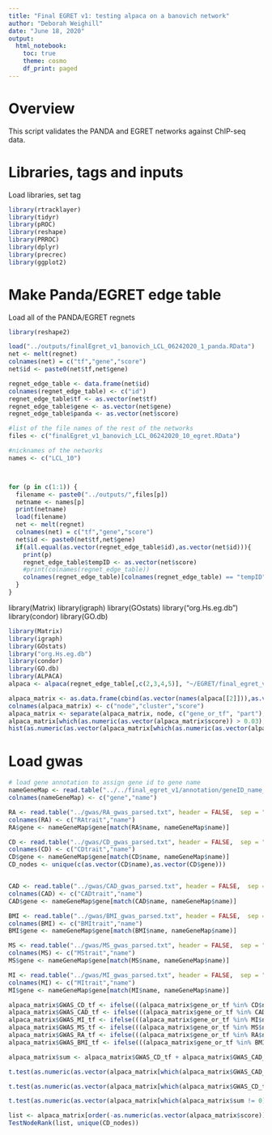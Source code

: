 ```yaml
---
title: "Final EGRET v1: testing alpaca on a banovich network"
author: "Deborah Weighill"
date: "June 18, 2020"
output:
  html_notebook:
    toc: true
    theme: cosmo
    df_print: paged
---
```



# Overview
This script validates the PANDA and EGRET networks against ChIP-seq data.


# Libraries, tags and inputs
Load libraries, set tag

```r
library(rtracklayer)
library(tidyr)
library(pROC)
library(reshape)
library(PRROC)
library(dplyr)
library(precrec)
library(ggplot2)

```

# Make Panda/EGRET edge table

Load all of the PANDA/EGRET regnets

```r
library(reshape2)

load("../outputs/finalEgret_v1_banovich_LCL_06242020_1_panda.RData")
net <- melt(regnet)
colnames(net) = c("tf","gene","score")
net$id <- paste0(net$tf,net$gene)

regnet_edge_table <- data.frame(net$id)
colnames(regnet_edge_table) <- c("id")
regnet_edge_table$tf <- as.vector(net$tf)
regnet_edge_table$gene <- as.vector(net$gene)
regnet_edge_table$panda <- as.vector(net$score)

#list of the file names of the rest of the networks
files <- c("finalEgret_v1_banovich_LCL_06242020_10_egret.RData")

#nicknames of the networks
names <- c("LCL_10")



for (p in c(1:1)) {
  filename <- paste0("../outputs/",files[p])
  netname <- names[p]
  print(netname)
  load(filename)
  net <- melt(regnet)
  colnames(net) = c("tf","gene","score")
  net$id <- paste0(net$tf,net$gene)
  if(all.equal(as.vector(regnet_edge_table$id),as.vector(net$id))){
    print(p)
    regnet_edge_table$tempID <- as.vector(net$score)
    #print(colnames(regnet_edge_table))
    colnames(regnet_edge_table)[colnames(regnet_edge_table) == "tempID"] <- netname
  }
}
```
  
library(Matrix)
library(igraph)
library(GOstats)
library("org.Hs.eg.db")
library(condor)
library(GO.db)
```r
library(Matrix)
library(igraph)
library(GOstats)
library("org.Hs.eg.db")
library(condor)
library(GO.db)
library(ALPACA)
alpaca <- alpaca(regnet_edge_table[,c(2,3,4,5)], "~/EGRET/final_egret_v1/outputs/testAlpaca.txt", verbose = T)
```

```r
alpaca_matrix <- as.data.frame(cbind(as.vector(names(alpaca[[2]])),as.vector(alpaca[[1]]),as.numeric(as.vector(alpaca[[2]]))))
colnames(alpaca_matrix) <- c("node","cluster","score")
alpaca_matrix <- separate(alpaca_matrix, node, c("gene_or_tf", "part"), "_", remove = TRUE)
alpaca_matrix[which(as.numeric(as.vector(alpaca_matrix$score)) > 0.03),]
hist(as.numeric(as.vector(alpaca_matrix[which(as.numeric(as.vector(alpaca_matrix$score)) > 0.01),"score"])))
```

# Load gwas
```r

# load gene annotation to assign gene id to gene name
nameGeneMap <- read.table("../../final_egret_v1/annotation/geneID_name_map.txt", header = FALSE)
colnames(nameGeneMap) <- c("gene","name")

RA <- read.table("../gwas/RA_gwas_parsed.txt", header = FALSE,  sep = "\t")
colnames(RA) <- c("RAtrait","name")
RA$gene <- nameGeneMap$gene[match(RA$name, nameGeneMap$name)]

CD <- read.table("../gwas/CD_gwas_parsed.txt", header = FALSE,  sep = "\t")
colnames(CD) <- c("CDtrait","name")
CD$gene <- nameGeneMap$gene[match(CD$name, nameGeneMap$name)]
CD_nodes <- unique(c(as.vector(CD$name),as.vector(CD$gene)))


CAD <- read.table("../gwas/CAD_gwas_parsed.txt", header = FALSE,  sep = "\t")
colnames(CAD) <- c("CADtrait","name")
CAD$gene <- nameGeneMap$gene[match(CAD$name, nameGeneMap$name)]

BMI <- read.table("../gwas/BMI_gwas_parsed.txt", header = FALSE,  sep = "\t")
colnames(BMI) <- c("BMItrait","name")
BMI$gene <- nameGeneMap$gene[match(BMI$name, nameGeneMap$name)]

MS <- read.table("../gwas/MS_gwas_parsed.txt", header = FALSE,  sep = "\t")
colnames(MS) <- c("MStrait","name")
MS$gene <- nameGeneMap$gene[match(MS$name, nameGeneMap$name)]

MI <- read.table("../gwas/MI_gwas_parsed.txt", header = FALSE,  sep = "\t")
colnames(MI) <- c("MItrait","name")
MI$gene <- nameGeneMap$gene[match(MI$name, nameGeneMap$name)]

```


```r
alpaca_matrix$GWAS_CD_tf <- ifelse(((alpaca_matrix$gene_or_tf %in% CD$name) | (alpaca_matrix$gene_or_tf %in% CD$gene)), 1, 0)
alpaca_matrix$GWAS_CAD_tf <- ifelse(((alpaca_matrix$gene_or_tf %in% CAD$name) | (alpaca_matrix$gene_or_tf %in% CAD$gene)), 1, 0)
alpaca_matrix$GWAS_MI_tf <- ifelse(((alpaca_matrix$gene_or_tf %in% MI$name) | (alpaca_matrix$gene_or_tf %in% MI$gene)), 1, 0)
alpaca_matrix$GWAS_MS_tf <- ifelse(((alpaca_matrix$gene_or_tf %in% MS$name) | (alpaca_matrix$gene_or_tf %in% MS$gene)), 1, 0)
alpaca_matrix$GWAS_RA_tf <- ifelse(((alpaca_matrix$gene_or_tf %in% RA$name) | (alpaca_matrix$gene_or_tf %in% RA$gene)), 1, 0)
alpaca_matrix$GWAS_BMI_tf <- ifelse(((alpaca_matrix$gene_or_tf %in% BMI$name) | (alpaca_matrix$gene_or_tf %in% BMI$gene)), 1, 0)

alpaca_matrix$sum <- alpaca_matrix$GWAS_CD_tf + alpaca_matrix$GWAS_CAD_tf


```


```r
t.test(as.numeric(as.vector(alpaca_matrix[which(alpaca_matrix$GWAS_CAD_tf == 1),]$score)),as.numeric(as.vector(alpaca_matrix[which(alpaca_matrix$GWAS_CAD_tf == 0),]$score)), alternative="greater")

t.test(as.numeric(as.vector(alpaca_matrix[which(alpaca_matrix$GWAS_CD_tf == 1),]$score)),as.numeric(as.vector(alpaca_matrix[which(alpaca_matrix$GWAS_CD_tf == 0),]$score)), alternative="greater")

t.test(as.numeric(as.vector(alpaca_matrix[which(alpaca_matrix$sum != 0),]$score)),as.numeric(as.vector(alpaca_matrix[which(alpaca_matrix$sum == 0),]$score)), alternative="greater")

list <- alpaca_matrix[order(-as.numeric(as.vector(alpaca_matrix$score))),1]
TestNodeRank(list, unique(CD_nodes))
```


